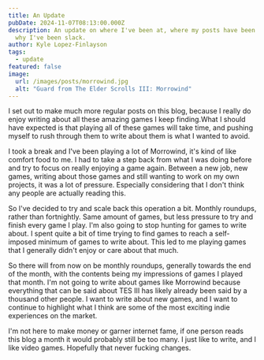 ```yaml
---
title: An Update
pubDate: 2024-11-07T08:13:00.000Z
description: An update on where I've been at, where my posts have been at, and
  why I've been slack.
author: Kyle Lopez-Finlayson
tags:
  - update
featured: false
image:
  url: /images/posts/morrowind.jpg
  alt: "Guard from The Elder Scrolls III: Morrowind"
---
```

I set out to make much more regular posts on this blog, because I really do enjoy writing about all these amazing games I keep finding.What I should have expected is that playing all of these games will take time, and pushing myself to rush through them to write about them is what I wanted to avoid. 



I took a break and I've been playing a lot of Morrowind, it's kind of like comfort food to me. I had to take a step back from what I was doing before and try to focus on really enjoying a game again. Between a new job, new games, writing about those games and still wanting to work on my own projects, it was a lot of pressure. Especially considering that I don't think any people are actually reading this. 



So I've decided to try and scale back this operation a bit. Monthly roundups, rather than fortnightly. Same amount of games, but less pressure to try and finish every game I play. I'm also going to stop hunting for games to write about. I spent quite a bit of time trying to find games to reach a self-imposed minimum of games to write about. This led to me playing games that I generally didn't enjoy or care about that much. 



So there will from now on be monthly roundups, generally towards the end of the month, with the contents being my impressions of games I played that month. I'm not going to write about games like Morrowind because everything that can be said about TES III has likely already been said by a thousand other people. I want to write about new games, and I want to continue to highlight what I think are some of the most exciting indie experiences on the market. 



I'm not here to make money or garner internet fame, if one person reads this blog a month it would probably still be too many. I just like to write, and I like video games. Hopefully that never fucking changes.
